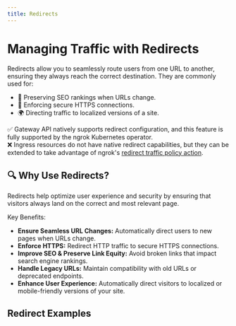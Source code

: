 ```yaml
---
title: Redirects
---
```



# Managing Traffic with Redirects

Redirects allow you to seamlessly route users from one URL to another, ensuring they always reach the correct destination. They are commonly used for:
- 🔄 Preserving SEO rankings when URLs change.
- 🔐 Enforcing secure HTTPS connections.
- 🌍 Directing traffic to localized versions of a site.

✅ Gateway API natively supports redirect configuration, and this feature is fully supported by the ngrok Kubernetes operator. <br />
❌ Ingress resources do not have native redirect capabilities, but they can be extended to take advantage of ngrok's [redirect traffic policy action](/traffic-policy/actions/redirect/).

## 🔍 Why Use Redirects?

Redirects help optimize user experience and security by ensuring that visitors always land on the correct and most relevant page.

Key Benefits:
- **Ensure Seamless URL Changes:** Automatically direct users to new pages when URLs change.
- **Enforce HTTPS:** Redirect HTTP traffic to secure HTTPS connections.
- **Improve SEO & Preserve Link Equity:** Avoid broken links that impact search engine rankings.
- **Handle Legacy URLs:** Maintain compatibility with old URLs or deprecated endpoints.
- **Enhance User Experience:** Automatically direct visitors to localized or mobile-friendly versions of your site.


## Redirect Examples

<!-- prettier-ignore-start -->
<Tabs groupId="kind" queryString="kind">
	<TabItem value="agent-endpoint" label="AgentEndpoint" default>
	</TabItem>
	<TabItem value="cloud-endpoint" label="CloudEndpoint">
  </TabItem>
	<TabItem value="ingress" label="Ingress">
  </TabItem>
	<TabItem value="gateway-api" label="Gateway API">
  </TabItem>
</Tabs>
<!-- prettier-ignore-end -->
